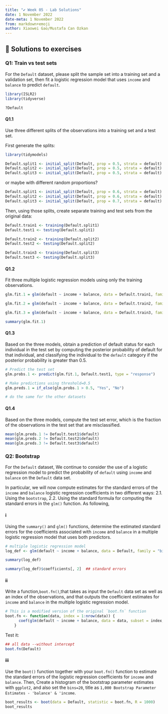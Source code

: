 ```yaml
---
title: "✔️ Week 05 - Lab Solutions"
date: 1 November 2022
date-meta: 1 November 2022
from: markdown+emoji
author: Xiaowei Gao/Mustafa Can Ozkan
---
```


## 🔑 Solutions to exercises


### Q1: Train vs test sets

For the `Default` dataset, please split the sample set into a training set and a validation set, then fit a logistic regression model that uses `income` and `balance` to predict `default`. 

```r
library(ISLR2)
library(tidyverse)

?Default
```

#### Q1.1

Use three different splits of the observations into a training set and a test set.

First generate the splits:

```r
library(tidymodels)

Default.split1 <- initial_split(Default, prop = 0.5, strata = default)
Default.split2 <- initial_split(Default, prop = 0.5, strata = default)
Default.split3 <- initial_split(Default, prop = 0.5, strata = default)
```

or maybe with different random proportions?

```r
Default.split1 <- initial_split(Default, prop = 0.6, strata = default)
Default.split2 <- initial_split(Default, prop = 0.6, strata = default)
Default.split3 <- initial_split(Default, prop = 0.7, strata = default)

```

Then, using those splits, create separate training and test sets from the original data:

```r
Default.train1 <- training(Default.split1)
Default.test1 <- testing(Default.split1)

Default.train2 <- training(Default.split2)
Default.test2 <- testing(Default.split2)

Default.train3 <- training(Default.split3)
Default.test3 <- testing(Default.split3)
```

#### Q1.2

Fit three multiple logistic regression models using only the training observations.

```r
glm.fit.1 = glm(default ~ income + balance, data = Default.train1, family = "binomial")

glm.fit.2 = glm(default ~ income + balance, data = Default.train2, family = "binomial")

glm.fit.3 = glm(default ~ income + balance, data = Default.train3, family = "binomial")

summary(glm.fit.1)
```

#### Q1.3

Based on the three models, obtain a prediction of default status for each individual in the test set by computing the posterior probability of default for that individual, and classifying the individual to the `default` category if the posterior probability is greater than 0.5.

```r
# Predict the test set
glm.probs.1 <- predict(glm.fit.1, Default.test1, type = "response")

# Make predictions using threshold=0.5
glm.preds.1 = if_else(glm.probs.1 > 0.5, "Yes", "No")

# do the same for the other datasets

```

#### Q1.4

Based on the three models, compute the test set error, which is the fraction of the observations in the test set that are misclassified.

```r
mean(glm.preds.1 != Default.test1$default)
mean(glm.preds.2 != Default.test2$default)
mean(glm.preds.3 != Default.test3$default)
```

 
### Q2: Bootstrap

For the `Default` dataset, We continue to consider the use of a logistic regression model to predict the probability of `default` using `income` and `balance` on the `Default` data set. 

In particular, we will now compute estimates for the standard errors of the `income` and `balance` logistic regression coefficients in two different ways: 2.1. Using the `bootstrap`, 2.2. Using the standard formula for computing the standard errors in the `glm()` function. As following,

#### i

Using the `summary()` and `glm()` functions, determine the estimated standard errors for the coefficients associated with `income` and `balance` in a multiple logistic regression model that uses both predictors.

```r
# multiple logistic regression model 
log_def <- glm(default ~ income + balance, data = Default, family = "binomial")

summary(log_def)
```

```r
summary(log_def)$coefficients[, 2]  ## standard errors

```

#### ii

Write a function,`boot.fn()`,that takes as input the `Default` data set as well as an index of the observations, and that outputs the coefficient estimates for `income` and `balance` in the multiple logistic regression model.

```r
# This is a modified version of the original `boot.fn` function
boot.fn <- function(data, index = 1:nrow(data)) {
      coef(glm(default ~ income + balance, data = data, subset = index, family = "binomial"))[-1]
    }
```

Test it:

```r
## all data --without intercept
boot.fn(Default)
```

#### iii

Use the `boot()` function together with your `boot.fn()` function to estimate the standard errors of the logistic regression coefficients for `income` and `balance`. Then, Create a histogram of the bootstrap parameter estimates with `ggplot2`, and also set the `bins=20`, title as `1,000 Bootstrap Parameter Estimates - 'balance' & 'income`.

```r
boot_results <- boot(data = Default, statistic = boot.fn, R = 1000)
boot_results
```